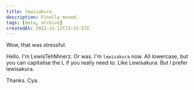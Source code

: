 ---
title: lewisakura
description: Finally moved.
tags: [meta, archive]
createdAt: 2022-11-12T23:31:57Z
---

Wow, that was stressful.

Hello. I'm LewisTehMinerz. Or was. I'm `lewisakura` now. All lowercase, but you can capitalise the L if you really need to. Like
Lewisakura. But I prefer lewisakura.

Thanks. Cya.